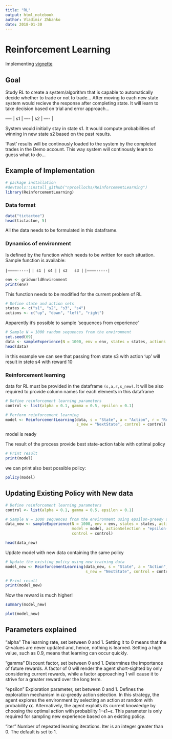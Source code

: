 ```yaml
---
title: "RL"
output: html_notebook
author: Vladimir Zhbanko
date: 2018-01-30
---
```


# Reinforcement Learning

Implementing [vignette](https://cran.r-project.org/web/packages/ReinforcementLearning/vignettes/ReinforcementLearning.html)

## Goal

Study RL to create a system/algorithm that is capable to automatically decide whether to trade or not to trade... After moving to each new state system would recieve the response after completing state. It will learn to take decision based on trial and error approach...

| ---- | s1 | ---- | s2 | ---- | 

System would initially stay in state s1. It would compute probabilities of winning in new state s2 based on the past results.

'Past' results will be continously loaded to the system by the completed trades in the Demo account. This way system will continously learn to guess what to do...

## Example of Implementation

```r
# package installation
#devtools::install_github("nproellochs/ReinforcementLearning")
library(ReinforcementLearning)
```

### Data format

```r
data("tictactoe")
head(tictactoe, 5)

```

All the data needs to be formulated in this dataframe.

### Dynamics of environment

Is defined by the function which needs to be written for each situation. Sample function is available:

` |———–-----|`
` | s1 | s4 |`
` | s2   s3 |`
` |———–-----|`

```r
env <- gridworldEnvironment
print(env)
```

This function needs to be modified for the current problem of RL

```r
# Define state and action sets
states <- c("s1", "s2", "s3", "s4")
actions <- c("up", "down", "left", "right")
```

Apparently it's possible to sample 'sequences from experience'

```r
# Sample N = 1000 random sequences from the environment
set.seed(69)
data <- sampleExperience(N = 1000, env = env, states = states, actions = actions)
head(data)
```

in this example we can see that passing from state s3 with action 'up' will result in stete s4 with reward 10

### Reinforcement learning

data for RL must be provided in the dataframe `(s,a,r,s_new)`. It will be also required to provide column names for each elements in this dataframe

```r
# Define reinforcement learning parameters
control <- list(alpha = 0.1, gamma = 0.5, epsilon = 0.1)
```

```r
# Perform reinforcement learning
model <- ReinforcementLearning(data, s = "State", a = "Action", r = "Reward", 
                               s_new = "NextState", control = control)
```
 
model is ready

The result of the process provide best state-action table with optimal policy

```r
# Print result
print(model)
```

we can print also best possible policy:
```r
policy(model)
```

## Updating Existing Policy with New data



```r
# Define reinforcement learning parameters
control <- list(alpha = 0.1, gamma = 0.5, epsilon = 0.1)

# Sample N = 1000 sequences from the environment using epsilon-greedy action selection
data_new <- sampleExperience(N = 1000, env = env, states = states, actions = actions, 
                             model = model, actionSelection = "epsilon-greedy", 
                             control = control)

head(data_new)

```

Update model with new data containing the same policy

```r
# Update the existing policy using new training data
model_new <- ReinforcementLearning(data_new, s = "State", a = "Action", r = "Reward", 
                                   s_new = "NextState", control = control, model = model)

# Print result
print(model_new)
```

Now the reward is much higher!

```r
summary(model_new)
```

```r
plot(model_new)
```

## Parameters explained

"alpha" The learning rate, set between 0 and 1. Setting it to 0 means that the Q-values are never updated and, hence, nothing is learned. Setting a high value, such as 0.9, means that learning can occur quickly.

"gamma" Discount factor, set between 0 and 1. Determines the importance of future rewards. A factor of 0 will render the agent short-sighted by only considering current rewards, while a factor approaching 1 will cause it to strive for a greater reward over the long term.

"epsilon" Exploration parameter, set between 0 and 1. Defines the exploration mechanism in ϵϵ-greedy action selection. In this strategy, the agent explores the environment by selecting an action at random with probability ϵϵ. Alternatively, the agent exploits its current knowledge by choosing the optimal action with probability 1−ϵ1−ϵ. This parameter is only required for sampling new experience based on an existing policy.

"iter" Number of repeated learning iterations. Iter is an integer greater than 0. The default is set to 1.

